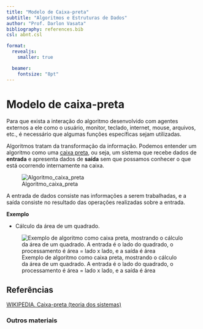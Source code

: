 ```yaml
---
title: "Modelo de Caixa-preta"
subtitle: "Algoritmos e Estruturas de Dados"
author: "Prof. Darlon Vasata"
bibliography: references.bib
csl: abnt.csl

format:
  revealjs:
    smaller: true

  beamer:
    fontsize: "8pt"
---
```


# Modelo de caixa-preta

Para que exista a interação do algoritmo desenvolvido com agentes externos a ele como o usuário, monitor, teclado, internet, mouse, arquivos, etc., é necessário que algumas funções específicas sejam utilizadas.

Algoritmos tratam da transformação da informação. Podemos entender um algoritmo como uma [caixa preta](https://pt.wikipedia.org/wiki/Caixa_preta_(teoria_dos_sistemas)), ou seja, um sistema que recebe dados de **entrada** e apresenta dados de **saída** sem que possamos conhecer o que está ocorrendo internamente na caixa.

![Algoritmo_caixa_preta](./images/entrada_saida.png)

A entrada de dados consiste nas informações a serem trabalhadas, e a saída consiste no resultado das operações realizadas sobre a entrada.

**Exemplo**

- Cálculo da área de um quadrado.

![Exemplo de algoritmo como caixa preta, mostrando o cálculo da área de um quadrado. A entrada é o lado do quadrado, o processamento é área = lado x lado, e a saída é área](./images/entrada_saida_02_area_quadrado.png)

## Referências

[WIKIPEDIA. Caixa-preta (teoria dos sistemas)](https://pt.wikipedia.org/wiki/Caixa_preta_(teoria_dos_sistemas))

### Outros materiais

